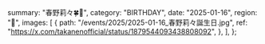   summary: "春野莉々🍀🐾",
  category: "BIRTHDAY",
  date: "2025-01-16",
  region: "🎂",
  images: [
    {
      path: "/events/2025/2025-01-16_春野莉々誕生日.jpg",
      ref: "https://x.com/takanenofficial/status/1879544093438808092",
    },
  ],
};
